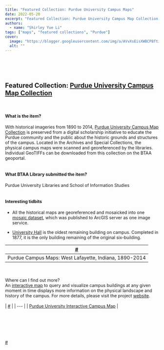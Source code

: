 ```yaml
---
title: "Featured Collection: Purdue University Campus Maps"
date: 2022-05-20
excerpt: "Featured Collection: Purdue University Campus Map Collection What is the item?"
authors:
  - name: "Shirley Yue Li"
tags: ["maps", "featured collections", "Purdue"]
cover:
  image: "https://blogger.googleusercontent.com/img/a/AVvXsEisXWBCP8ftihfid0pzvDYFj2YP0YGQ80aNhrlIQc71IOqE0K3a6wAFVA4m-fgWII0lh5m3DVwOurzeqZe-xm95bOU0m4t-Hf2L9zqxUCXav9CsfTOZgj-8GRchgNJ8iqXdvYyS50ZpGp9jwcj8pj5rMWDGJIpYsE-I1oagj8NXBCQd92ZRC92DZnhd_A=w640-h365"
  alt: ""
---
```


<br/><br/> <br/>

## Featured Collection: [Purdue University Campus Map Collection](https://geo.btaa.org/catalog/09d-02)

<br/>

#### What is the item?

With historical imageries from 1890 to 2014, [Purdue University Campus Map Collection](https://geo.btaa.org/catalog/09d-02) is preserved from a digital scholarship initiative to educate the Purdue community and the public about the historic grounds and structures of the campus. Located in the Archives and Special Collections, the physical campus maps were scanned and georeferenced by the libraries. Individual GeoTIFFs can be downloaded from this collection on the BTAA geoportal.  <br/><br/>

#### What BTAA Library submitted the item?

Purdue University Libraries and School of Information Studies <br/><br/>

#### Interesting tidbits


- All the historical maps are georeferenced and mosaicked into one [mosaic dataset](https://mapsweb.lib.purdue.edu/arcgis/rest/services/Purdue/campus_history/ImageServer), which was published to ArcGIS server as one image service.

- [University Hall](https://www.cla.purdue.edu/resources/buildings/university.html) is the oldest remaining building on campus. Completed in 1877, it is the only building remaining of the original six-building.

| [#](#) |
| --- |
| Purdue Campus Maps: West Lafayette, Indiana, 1890-2014 |
<br/><br/>Where can I find out more?<br/>An [interactive map](http://collections.lib.purdue.edu/campus/) to query and visualize campus buildings at any given moment in time displays more information on the physical landscape and history of the campus. For more details, please visit the project [website](http://collections.lib.purdue.edu/campus/).  <br/><br/> 
| [#](#) |
| --- |
| [Purdue University Interactive Campus Map](http://collections.lib.purdue.edu/campus/map) |
<br/><br/><br/><br/><br/><br/><br/>[#](#) <br/><br/> <br/><br/> <br/><br/> <br/><br/>
